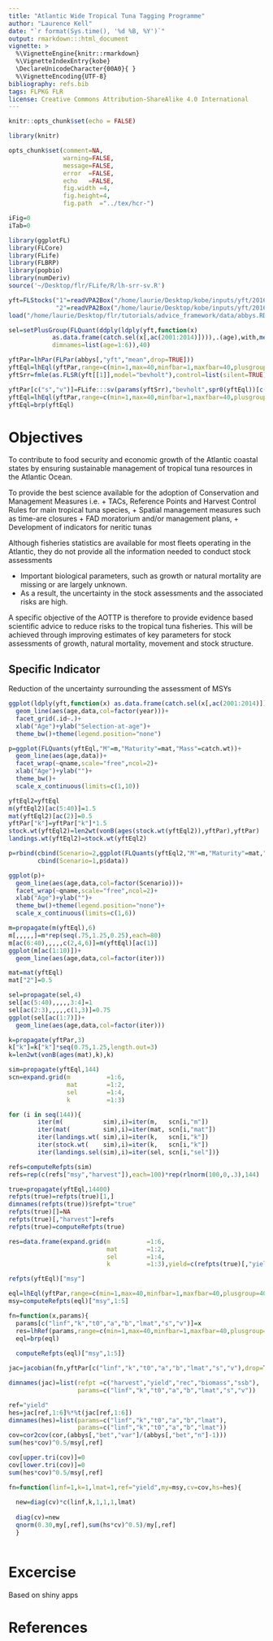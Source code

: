 ```yaml
---
title: "Atlantic Wide Tropical Tuna Tagging Programme"
author: "Laurence Kell"
date: "`r format(Sys.time(), '%d %B, %Y')`"
output: rmarkdown:::html_document
vignette: >
  %\VignetteEngine{knitr::rmarkdown}
  %\VignetteIndexEntry{kobe}
  \DeclareUnicodeCharacter{00A0}{ }
  %\VignetteEncoding{UTF-8}
bibliography: refs.bib
tags: FLPKG FLR
license: Creative Commons Attribution-ShareAlike 4.0 International
---
```


```r
knitr::opts_chunk$set(echo = FALSE)

library(knitr)

opts_chunk$set(comment=NA, 
               warning=FALSE, 
               message=FALSE, 
               error  =FALSE, 
               echo   =FALSE, 
               fig.width =4, 
               fig.height=4,
               fig.path  ="../tex/hcr-")

iFig=0
iTab=0
```

```r
library(ggplotFL)
library(FLCore)
library(FLife)
library(FLBRP)
library(popbio)
library(numDeriv)
source('~/Desktop/flr/FLife/R/lh-srr-sv.R')

yft=FLStocks("1"=readVPA2Box("/home/laurie/Desktop/kobe/inputs/yft/2016/vpa/cluster1/yft2016.ctl"),
             "2"=readVPA2Box("/home/laurie/Desktop/kobe/inputs/yft/2016/vpa/cluster2/yft2016.ctl"))
load("/home/laurie/Desktop/flr/tutorials/advice_framework/data/abbys.RData")

sel=setPlusGroup(FLQuant(ddply(ldply(yft,function(x) 
            as.data.frame(catch.sel(x[,ac(2001:2014)]))),.(age),with,mean(data))[,2],
            dimnames=list(age=1:6)),40)

yftPar=lhPar(FLPar(abbys[,"yft","mean",drop=TRUE]))
yftEql=lhEql(yftPar,range=c(min=1,max=40,minfbar=1,maxfbar=40,plusgroup=40))
yftSrr=fmle(as.FLSR(yft[[1]],model="bevholt"),control=list(silent=TRUE))

yftPar[c("s","v")]=FLife:::sv(params(yftSrr),"bevholt",spr0(yftEql))[c("s","v")]
yftEql=lhEql(yftPar,range=c(min=1,max=40,minfbar=1,maxfbar=40,plusgroup=40))
yftEql=brp(yftEql)
```



# Objectives

To contribute to food security and economic growth of the Atlantic coastal states by ensuring sustainable management of tropical tuna resources in the Atlantic Ocean.

To provide the best science available for the adoption of Conservation and Management Measures i.e.
    + TACs, Reference Points and Harvest Control Rules for main tropical tuna species,
    + Spatial management measures such as time-are closures
    + FAD moratorium and/or management plans,
    + Development of indicators for neritic tunas

Although fisheries statistics are available for most fleets operating in the Atlantic, they do not provide all the information needed to conduct stock assessments

* Important biological parameters, such as growth or natural mortality are missing or are largely unknown.
* As a result, the uncertainty in the stock assessments and the associated risks are high.

A specific objective of the AOTTP is therefore to provide evidence based scientific advice to reduce
risks to the tropical tuna fisheries. This will be achieved through improving estimates of key parameters for stock assessments of growth, natural mortality, movement and stock structure.

## Specific Indicator

Reduction of the uncertainty surrounding the assessment of MSYs


```r
ggplot(ldply(yft,function(x) as.data.frame(catch.sel(x[,ac(2001:2014)]))))+
  geom_line(aes(age,data,col=factor(year)))+
  facet_grid(.id~.)+
  xlab("Age")+ylab("Selection-at-age")+
  theme_bw()+theme(legend.position="none")
```

```r
p=ggplot(FLQuants(yftEql,"M"=m,"Maturity"=mat,"Mass"=catch.wt))+
  geom_line(aes(age,data))+
  facet_wrap(~qname,scale="free",ncol=2)+
  xlab("Age")+ylab("")+
  theme_bw()+
  scale_x_continuous(limits=c(1,10))

yftEql2=yftEql
m(yftEql2)[ac(5:40)]=1.5
mat(yftEql2)[ac(2)]=0.5
yftPar["k"]=yftPar["k"]*1.5
stock.wt(yftEql2)=len2wt(vonB(ages(stock.wt(yftEql2)),yftPar),yftPar)
landings.wt(yftEql2)=stock.wt(yftEql2)

p=rbind(cbind(Scenario=2,ggplot(FLQuants(yftEql2,"M"=m,"Maturity"=mat,"Mass"=catch.wt))$data),
        cbind(Scenario=1,p$data))

ggplot(p)+
  geom_line(aes(age,data,col=factor(Scenario)))+
  facet_wrap(~qname,scale="free",ncol=2)+
  xlab("Age")+ylab("")+
  theme_bw()+theme(legend.position="none")+
  scale_x_continuous(limits=c(1,6))
```

```r
m=propagate(m(yftEql),6)
m[,,,,,]=m*rep(seq(.75,1.25,0.25),each=80)
m[ac(6:40),,,,,c(2,4,6)]=m(yftEql)[ac(1)]
ggplot(m[ac(1:10)])+
  geom_line(aes(age,data,col=factor(iter)))

mat=mat(yftEql)
mat["2"]=0.5

sel=propagate(sel,4)
sel[ac(5:40),,,,,3:4]=1
sel[ac(2:3),,,,,c(1,3)]=0.75
ggplot(sel[ac(1:7)])+
  geom_line(aes(age,data,col=factor(iter)))

k=propagate(yftPar,3)
k["k"]=k["k"]*seq(0.75,1.25,length.out=3)
k=len2wt(vonB(ages(mat),k),k)

sim=propagate(yftEql,144)
scn=expand.grid(m          =1:6,
                mat        =1:2,
                sel        =1:4,
                k          =1:3)

for (i in seq(144)){
        iter(m(           sim),i)=iter(m,   scn[i,"m"])
        iter(mat(         sim),i)=iter(mat, scn[i,"mat"])
        iter(landings.wt( sim),i)=iter(k,   scn[i,"k"])
        iter(stock.wt(    sim),i)=iter(k,   scn[i,"k"])
        iter(landings.sel(sim),i)=iter(sel, scn[i,"sel"])}

refs=computeRefpts(sim)   
refs=rep(c(refs["msy","harvest"]),each=100)*rep(rlnorm(100,0,.3),144)

true=propagate(yftEql,14400)
refpts(true)=refpts(true)[1,]
dimnames(refpts(true))$refpt="true"
refpts(true)[]=NA
refpts(true)[,"harvest"]=refs
refpts(true)=computeRefpts(true)
```



```r
res=data.frame(expand.grid(m          =1:6,
                           mat        =1:2,
                           sel        =1:4,
                           k          =1:3),yield=c(refpts(true)[,"yield"]))
```



```r
refpts(yftEql)["msy"]

eql=lhEql(yftPar,range=c(min=1,max=40,minfbar=1,maxfbar=40,plusgroup=40))
msy=computeRefpts(eql)["msy",1:5]

fn=function(x,params){
  params[c("linf","k","t0","a","b","lmat","s","v")]=x
  res=lhRef(params,range=c(min=1,max=40,minfbar=1,maxfbar=40,plusgroup=40),msy="f0.1")
  eql=brp(eql)
  
  computeRefpts(eql)["msy",1:5]}

jac=jacobian(fn,yftPar[c("linf","k","t0","a","b","lmat","s","v"),drop=T],params=yftPar)

dimnames(jac)=list(refpt =c("harvest","yield","rec","biomass","ssb"),
                   params=c("linf","k","t0","a","b","lmat","s","v"))

ref="yield"
hes=jac[ref,1:6]%*%t(jac[ref,1:6])
dimnames(hes)=list(params=c("linf","k","t0","a","b","lmat"),
                   params=c("linf","k","t0","a","b","lmat"))
cov=cor2cov(cor,(abbys[,"bet","var"]/(abbys[,"bet","n"]-1)))
sum(hes*cov)^0.5/msy[,ref]

cov[upper.tri(cov)]=0
cov[lower.tri(cov)]=0
sum(hes*cov)^0.5/msy[,ref]

fn=function(linf=1,k=1,lmat=1,ref="yield",my=msy,cv=cov,hs=hes){
  
  new=diag(cv)*c(linf,k,1,1,1,lmat)
  
  diag(cv)=new
  qnorm(0.30,my[,ref],sum(hs*cv)^0.5)/my[,ref]
  }
```

```r
```


# Excercise

Based on shiny apps

## 


# References
